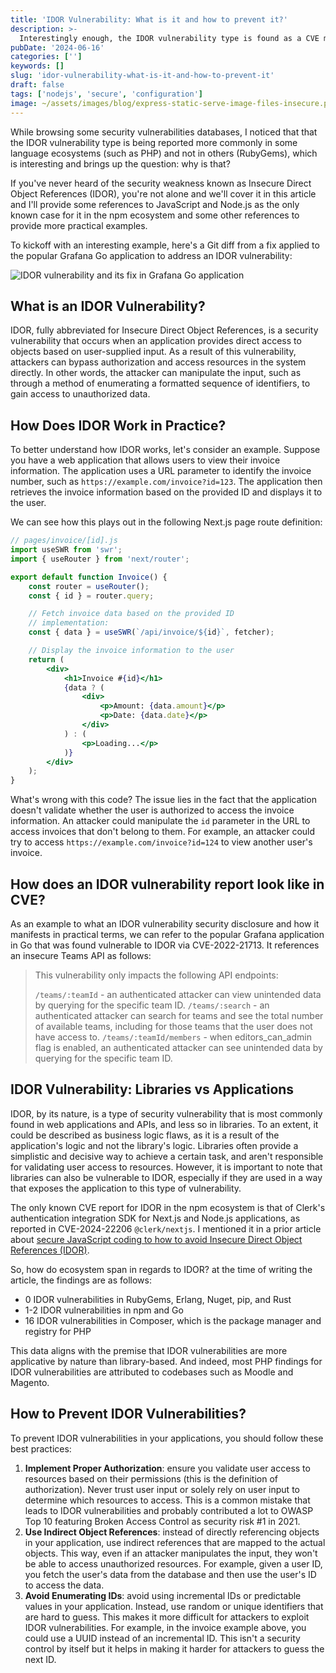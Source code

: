 ```yaml
---
title: 'IDOR Vulnerability: What is it and how to prevent it?'
description: >-
  Interestingly enough, the IDOR vulnerability type is found as a CVE more commonly in some languages rather than others. Why is that and how can you prevent it?
pubDate: '2024-06-16'
categories: ['']
keywords: []
slug: 'idor-vulnerability-what-is-it-and-how-to-prevent-it'
draft: false
tags: ['nodejs', 'secure', 'configuration']
image: ~/assets/images/blog/express-static-serve-image-files-insecure.png
---
```


While browsing some security vulnerabilities databases, I noticed that that the IDOR vulnerability type is being reported more commonly in some language ecosystems (such as PHP) and not in others (RubyGems), which is interesting and brings up the question: why is that?

If you've never heard of the security weakness known as Insecure Direct Object References (IDOR), you're not alone and we'll cover it in this article and I'll provide some references to JavaScript and Node.js as the only known case for it in the npm ecosystem and some other references to provide more practical examples.

To kickoff with an interesting example, here's a Git diff from a fix applied to the popular Grafana Go application to address an IDOR vulnerability:

![IDOR vulnerability and its fix in Grafana Go application](/images/blog/grafana-go-idor-vulnerability-diff.png)

## What is an IDOR Vulnerability?

IDOR, fully abbreviated for Insecure Direct Object References, is a security vulnerability that occurs when an application provides direct access to objects based on user-supplied input. As a result of this vulnerability, attackers can bypass authorization and access resources in the system directly. In other words, the attacker can manipulate the input, such as through a method of enumerating a formatted sequence of identifiers, to gain access to unauthorized data.

## How Does IDOR Work in Practice?

To better understand how IDOR works, let's consider an example. Suppose you have a web application that allows users to view their invoice information. The application uses a URL parameter to identify the invoice number, such as `https://example.com/invoice?id=123`. The application then retrieves the invoice information based on the provided ID and displays it to the user.

We can see how this plays out in the following Next.js page route definition:

```jsx
// pages/invoice/[id].js
import useSWR from 'swr';
import { useRouter } from 'next/router';

export default function Invoice() {
	const router = useRouter();
	const { id } = router.query;

	// Fetch invoice data based on the provided ID
	// implementation:
	const { data } = useSWR(`/api/invoice/${id}`, fetcher);

	// Display the invoice information to the user
	return (
		<div>
			<h1>Invoice #{id}</h1>
			{data ? (
				<div>
					<p>Amount: {data.amount}</p>
					<p>Date: {data.date}</p>
				</div>
			) : (
				<p>Loading...</p>
			)}
		</div>
	);
}
```

What's wrong with this code? The issue lies in the fact that the application doesn't validate whether the user is authorized to access the invoice information. An attacker could manipulate the `id` parameter in the URL to access invoices that don't belong to them. For example, an attacker could try to access `https://example.com/invoice?id=124` to view another user's invoice.

<BlogCallToAction client:load />

## How does an IDOR vulnerability report look like in CVE?

As an example to what an IDOR vulnerability security disclosure and how it manifests in practical terms, we can refer to the popular Grafana application in Go that was found vulnerable to IDOR via CVE-2022-21713. It references an insecure Teams API as follows:

> This vulnerability only impacts the following API endpoints:
>
> `/teams/:teamId` - an authenticated attacker can view unintended data by querying for the specific team ID.
> `/teams/:search` - an authenticated attacker can search for teams and see the total number of available teams, including for those teams that the user does not have access to.
> `/teams/:teamId/members` - when editors_can_admin flag is enabled, an authenticated attacker can see unintended data by querying for the specific team ID.

## IDOR Vulnerability: Libraries vs Applications

IDOR, by its nature, is a type of security vulnerability that is most commonly found in web applications and APIs, and less so in libraries. To an extent, it could be described as business logic flaws, as it is a result of the application's logic and not the library's logic. Libraries often provide a simplistic and decisive way to achieve a certain task, and aren't responsible for validating user access to resources. However, it is important to note that libraries can also be vulnerable to IDOR, especially if they are used in a way that exposes the application to this type of vulnerability.

The only known CVE report for IDOR in the npm ecosystem is that of Clerk's authentication integration SDK for Next.js and Node.js applications, as reported in CVE-2024-22206 `@clerk/nextjs`. I mentioned it in a prior article about [secure JavaScript coding to how to avoid Insecure Direct Object References (IDOR)](/blog/secure-javascript-coding-to-avoid-insecure-direct-object-references-idor/).

So, how do ecosystem span in regards to IDOR? at the time of writing the article, the findings are as follows:

- 0 IDOR vulnerabilities in RubyGems, Erlang, Nuget, pip, and Rust
- 1-2 IDOR vulnerabilities in npm and Go
- 16 IDOR vulnerabilities in Composer, which is the package manager and registry for PHP

This data aligns with the premise that IDOR vulnerabilities are more applicative by nature than library-based. And indeed, most PHP findings for IDOR vulnerabilities are attributed to codebases such as Moodle and Magento.

## How to Prevent IDOR Vulnerabilities?

To prevent IDOR vulnerabilities in your applications, you should follow these best practices:

1. **Implement Proper Authorization**: ensure you validate user access to resources based on their permissions (this is the definition of authorization). Never trust user input or solely rely on user input to determine which resources to access. This is a common mistake that leads to IDOR vulnerabilities and probably contributed a lot to OWASP Top 10 featuring Broken Access Control as security risk #1 in 2021.
2. **Use Indirect Object References**: instead of directly referencing objects in your application, use indirect references that are mapped to the actual objects. This way, even if an attacker manipulates the input, they won't be able to access unauthorized resources. For example, given a user ID, you fetch the user's data from the database and then use the user's ID to access the data.
3. **Avoid Enumerating IDs**: avoid using incremental IDs or predictable values in your application. Instead, use random or unique identifiers that are hard to guess. This makes it more difficult for attackers to exploit IDOR vulnerabilities. For example, in the invoice example above, you could use a UUID instead of an incremental ID. This isn't a security control by itself but it helps in making it harder for attackers to guess the next ID.
